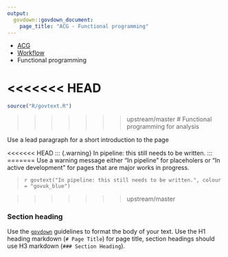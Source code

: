 ```yaml
---
output: 
  govdown::govdown_document:
    page_title: "ACG - Functional programming"
---
```


::: {.breadcrumbs}
* [ACG](index.html)
* [Workflow](workflow.html)
* Functional programming
:::

<<<<<<< HEAD
=======
``` r
source("R/govtext.R")
```

>>>>>>> upstream/master
# Functional programming for analysis

::: {.lead-para}
Use a lead paragraph for a short introduction to the page
:::

<<<<<<< HEAD
::: {.warning}
In pipeline: this still needs to be written.
:::
=======
Use a warning message either "In pipeline" for placeholers or "In active development" for pages that are major works in progress.

> `r govtext("In pipeline: this still needs to be written.", colour = "govuk_blue")`

>>>>>>> upstream/master

### Section heading
Use the [`govdown`](https://ukgovdatascience.github.io/govdown/) guidelines to format the body of your text. Use the H1 heading markdown (`# Page Title`) for page title, section headings should use H3 markdown (`### Section Heading`).

